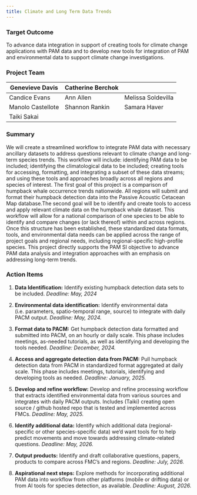 ```yaml
---
title: Climate and Long Term Data Trends
---
```


### Target Outcome

To advance data integration in support of creating tools for climate change applications with PAM data and to develop new tools for integration of PAM and environmental data to support climate change investigations.

### Project Team

| Genevieve Davis   | Catherine Berchok |                    |
|-------------------|-------------------|--------------------|
| Candice Evans     | Ann Allen         | Melissa Soldevilla |
| Manolo Castellote | Shannon Rankin    | Samara Haver       |
| Taiki Sakai       |                   |                    |

### Summary

We will create a streamlined workflow to integrate PAM data with necessary ancillary datasets to address questions relevant to climate change and long-term species trends. This workflow will include: identifying PAM data to be included; identifying the climatological data to be included; creating tools for accessing, formatting, and integrating a subset of these data streams; and using these tools and approaches broadly across all regions and species of interest. The first goal of this project is a comparison of humpback whale occurrence trends nationwide.  All regions will submit and format their humpback detection data into the Passive Acoustic Cetacean Map database.The second goal will be to identify and create tools to access and apply relevant climate data on the humpback whale dataset. This workflow will allow for a national comparison of one species to be able to identify and compare changes (or lack thereof) within and across regions. Once this structure has been established, these standardized data formats, tools, and environmental data needs can be applied across the range of project goals and regional needs, including regional-specific high-profile species. This project directly supports the PAM SI objective to advance PAM data analysis and integration approaches with an emphasis on addressing long-term trends.

### Action Items

1.  **Data Identification:** Identify existing humpback detection data sets to be included. *Deadline: May, 2024*

2.  **Environmental data identification:** Identify environmental data (i.e. parameters, spatio-temporal range, source) to integrate with daily PACM output. *Deadline: May, 2024.*

3.  **Format data to PACM:** Get humpback detection data formatted and submitted into PACM, on an hourly or daily scale. This phase includes meetings, as-needed tutorials, as well as identifying and developing the tools needed. *Deadline: December, 2024.*

4.  **Access and aggregate detection data from PACM:** Pull humpback detection data from PACM in standardized format aggregated at daily scale. This phase includes meetings, tutorials, identifying and developing tools as needed. *Deadline: January, 2025.*

5.  **Develop and refine workflow:** Develop and refine processing workflow that extracts identified environmental data from various sources and integrates with daily PACM outputs. Includes (Taiki) creating open source / github hosted repo that is tested and implemented across FMCs. *Deadline: May, 2025.*

6.  **Identify additional data:** Identify which additional data (regional-specific or other species-specific data) we’d want tools for to help predict movements and move towards addressing climate-related questions. *Deadline: May, 2026.*

7.  **Output products:** Identify and draft collaborative questions, papers, products to compare across FMC's and regions. *Deadline: July, 2026.*

8. **Aspirational next steps:** Explore methods for incorporating additional PAM data into workflow from other platforms (mobile or drifting data) or from AI tools for species detection, as available. *Deadline: August, 2026.*


